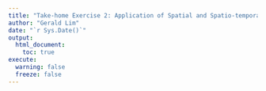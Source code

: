 ```yaml
---
title: "Take-home Exercise 2: Application of Spatial and Spatio-temporal Analysis Methods to Discover the Distribution of Dengue Fever in Tainan City, Taiwan"
author: "Gerald Lim"
date: "`r Sys.Date()`"
output:
  html_document:
    toc: true
execute:
  warning: false
  freeze: false
---
```

